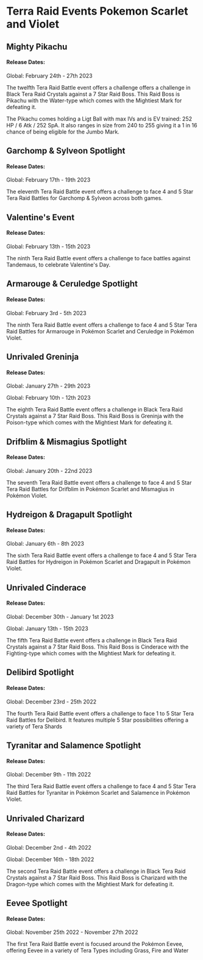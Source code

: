 
# Terra Raid Events Pokemon Scarlet and Violet

## Mighty Pikachu
#### Release Dates:
Global: February 24th - 27th 2023

The twelfth Tera Raid Battle event offers a challenge offers a challenge in Black Tera Raid Crystals against a 7 Star Raid Boss. This Raid Boss is Pikachu with the Water-type which comes with the Mightiest Mark for defeating it.

The Pikachu comes holding a Ligt Ball with max IVs and is EV trained: 252 HP / 6 Atk / 252 SpA. It also ranges in size from 240 to 255 giving it a 1 in 16 chance of being eligible for the Jumbo Mark.

<PokemonSideScroller list={pikachuCounters} terra={true}/>

## Garchomp & Sylveon Spotlight
#### Release Dates:
Global: February 17th - 19th 2023

The eleventh Tera Raid Battle event offers a challenge to face 4 and 5 Star Tera Raid Battles for Garchomp & Sylveon across both games.

## Valentine's Event
#### Release Dates:
Global: February 13th - 15th 2023

The ninth Tera Raid Battle event offers a challenge to face battles against Tandemaus, to celebrate Valentine's Day.

## Armarouge & Ceruledge Spotlight
#### Release Dates:
Global: February 3rd - 5th 2023

The ninth Tera Raid Battle event offers a challenge to face 4 and 5 Star Tera Raid Battles for Armarouge in Pokémon Scarlet and Ceruledge in Pokémon Violet.

## Unrivaled Greninja
#### Release Dates:
Global: January 27th - 29th 2023

Global: February 10th - 12th 2023

The eighth Tera Raid Battle event offers a challenge in Black Tera Raid Crystals against a 7 Star Raid Boss. This Raid Boss is Greninja with the Poison-type which comes with the Mightiest Mark for defeating it.

<PokemonSideScroller list={greninjaCounters} terra={true}/>

## Drifblim & Mismagius Spotlight
#### Release Dates:
Global: January 20th - 22nd 2023

The seventh Tera Raid Battle event offers a challenge to face 4 and 5 Star Tera Raid Battles for Drifblim in Pokémon Scarlet and Mismagius in Pokémon Violet.

## Hydreigon & Dragapult Spotlight
#### Release Dates:
Global: January 6th - 8th 2023

The sixth Tera Raid Battle event offers a challenge to face 4 and 5 Star Tera Raid Battles for Hydreigon in Pokémon Scarlet and Dragapult in Pokémon Violet.

## Unrivaled Cinderace
#### Release Dates:
Global: December 30th - January 1st 2023

Global: January 13th - 15th 2023

The fifth Tera Raid Battle event offers a challenge in Black Tera Raid Crystals against a 7 Star Raid Boss. This Raid Boss is Cinderace with the Fighting-type which comes with the Mightiest Mark for defeating it.

## Delibird Spotlight
#### Release Dates:
Global: December 23rd - 25th 2022

The fourth Tera Raid Battle event offers a challenge to face 1 to 5 Star Tera Raid Battles for Delibird. It features multiple 5 Star possibilities offering a variety of Tera Shards

## Tyranitar and Salamence Spotlight
#### Release Dates:
Global: December 9th - 11th 2022

The third Tera Raid Battle event offers a challenge to face 4 and 5 Star Tera Raid Battles for Tyranitar in Pokémon Scarlet and Salamence in Pokémon Violet.

## Unrivaled Charizard
#### Release Dates:
Global: December 2nd - 4th 2022

Global: December 16th - 18th 2022

The second Tera Raid Battle event offers a challenge in Black Tera Raid Crystals against a 7 Star Raid Boss. This Raid Boss is Charizard with the Dragon-type which comes with the Mightiest Mark for defeating it.

## Eevee Spotlight
#### Release Dates:
Global: November 25th 2022 - November 27th 2022

The first Tera Raid Battle event is focused around the Pokémon Eevee, offering Eevee in a variety of Tera Types including Grass, Fire and Water
